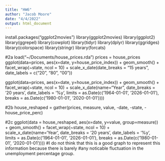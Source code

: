 ```yaml
---
title: "HW6"
author: "Jacob Moore"
date: "4/4/2022"
output: html_document
---
```


install.packages("ggplot2movies")
library(ggplot2movies)
library(ggplot2)
library(ggrepel)
library(cowplot)
library(tidyr)
library(dplyr)
library(ggridges)
library(colorspace)
library(stringr)
library(forcats)

#2a
load("~/Documents/house_prices.rda")
prices = house_prices
ggplot(data=prices, aes(x=date, y=house_price_index)) +
  geom_smooth() + facet_wrap(~state, ncol = 10) +
  scale_x_date(date_breaks = "15 years", date_labels = c("20", "80", "00"))

ggplot(data=prices, aes(x=date, y=house_price_index)) +
  geom_smooth() +
  facet_wrap(~state, ncol = 10) +
  scale_x_date(name="Year", date_breaks = '20 years', date_labels = '%y', limits = as.Date(c('1964-01-01', '2026-01-01'), 
              breaks = as.Date(c('1980-01-01', '2020-01-01'))))             

#2b
house_reshaped = gather(prices, measure, value, -date, -state, -house_price_perc)

#2c
ggplot(data = house_reshaped, aes(x=date, y=value, group=measure)) +
  geom_smooth() +
  facet_wrap(~state, ncol = 10) +
  scale_x_date(name='Year', date_breaks = '20 years', date_labels = '%y', limits = as.Date(c('1964-01-01', '2026-01-01'), breaks = as.Date(c('1980-01-01', '2020-01-01'))))
#I do not think that this is a good graph to represent this information because there is barely 
#any noticable fluctuation in the unemployment percentage group.
